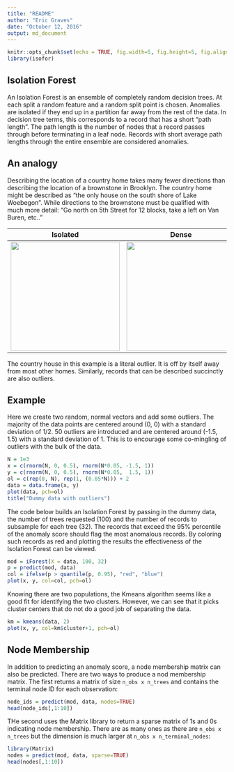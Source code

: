 ```yaml
---
title: "README"
author: "Eric Graves"
date: "October 12, 2016"
output: md_document
---
```


```r
knitr::opts_chunk$set(echo = TRUE, fig.width=5, fig.height=5, fig.align='center')
library(isofor)
```

## Isolation Forest

An Isolation Forest is an ensemble of completely random decision trees. At each split a random
feature and a random split point is chosen. Anomalies are isolated if they end up in a partition
far away from the rest of the data. In decision tree terms, this corresponds to a record that 
has a short "path length". The path length is the number of nodes that a record passes through
before terminating in a leaf node. Records with short average path lengths through the entire
ensemble are considered anomalies.

## An analogy

Describing the location of a country home takes many fewer directions than describing the 
location of a brownstone in Brooklyn. The country home might be described as "the only house
on the south shore of Lake Woebegon". While directions to the brownstone must be qualified
with much more detail: "Go north on 5th Street for 12 blocks, take a left on Van Buren, etc.."

Isolated             |  Dense
:-------------------------:|:-------------------------:
<img src="README_files/figure-markdown_strict/2_river-house.jpg" height="250"/> | <img src="README_files/figure-markdown_strict/Brooklyn-brownstones.jpg" height="250"/>

The country house in this example is a literal outlier. It is off by itself away from most other
homes. Similarly, records that can be described succinctly are also outliers.

## Example

Here we create two random, normal vectors and add some outliers. The majority of the data
points are centered around (0, 0) with a standard deviation of 1/2. 50 outliers are introduced
and are centered around (-1.5, 1.5) with a standard deviation of 1. This is to encourage some
co-mingling of outliers with the bulk of the data.

```r
N = 1e3
x = c(rnorm(N, 0, 0.5), rnorm(N*0.05, -1.5, 1))
y = c(rnorm(N, 0, 0.5), rnorm(N*0.05,  1.5, 1))
ol = c(rep(0, N), rep(1, (0.05*N))) + 2
data = data.frame(x, y)
plot(data, pch=ol)
title("Dummy data with outliers")
```

The code below builds an Isolation Forest by passing in the dummy data, the number of 
trees requested (100) and the number of records to subsample for each tree (32). The 
records that exceed the 95% percentile of the anomaly score should flag the most anomalous
records. By coloring such records as red and plotting the results the effectiveness of 
the Isolation Forest can be viewed. 

```r
mod = iForest(X = data, 100, 32)
p = predict(mod, data)
col = ifelse(p > quantile(p, 0.95), "red", "blue")
plot(x, y, col=col, pch=ol)
```

Knowing there are two populations, the Kmeans algorithm seems like a good fit for identifying
the two clusters. However, we can see that it picks cluster centers that do not do a good job
of separating the data.

```r
km = kmeans(data, 2)
plot(x, y, col=km$cluster+1, pch=ol)
```

## Node Membership

In addition to predicting an anomaly score, a node membership matrix can also be
predicted. There are two ways to produce a nod membership matrix. The first 
returns a matrix of size `n_obs x n_trees` and contains the terminal node ID for
each observation:


```r
node_ids = predict(mod, data, nodes=TRUE)
head(node_ids[,1:10])
```

THe second uses the Matrix library to return a sparse matrix of 1s and 0s
indicating node membership. There are as many ones as there are `n_obs x n_trees`
but the dimension is much larger at `n_obs x n_terminal_nodes`:

```r
library(Matrix)
nodes = predict(mod, data, sparse=TRUE)
head(nodes[,1:10])
```

